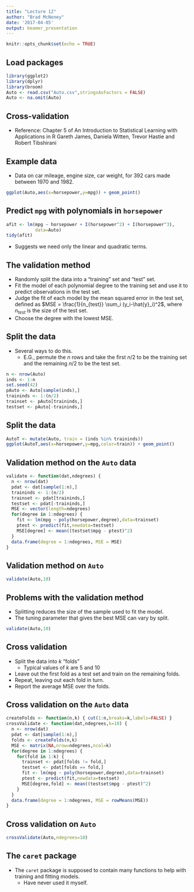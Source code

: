 ```yaml
---
title: "Lecture 12"
author: "Brad McNeney"
date: '2017-04-05'
output: beamer_presentation
---
```


```r
knitr::opts_chunk$set(echo = TRUE)
```

## Load packages

\scriptsize

```r
library(ggplot2)
library(dplyr)
library(broom)
Auto <- read.csv("Auto.csv",stringsAsFactors = FALSE)
Auto <- na.omit(Auto)
```

## Cross-validation

\small

- Reference: Chapter 5 of
An Introduction to Statistical Learning
with Applications in R
Gareth James, Daniela Witten, Trevor Hastie and Robert Tibshirani

## Example data

\small

- Data on car mileage, engine size, car
weight, for 392 cars made between 1970 and 1982.

\scriptsize

```r
ggplot(Auto,aes(x=horsepower,y=mpg)) + geom_point()
```

## Predict `mpg` with polynomials in `horsepower`

\scriptsize

```r
afit <- lm(mpg ~ horsepower + I(horsepower^2) + I(horsepower^3),
           data=Auto)
tidy(afit)
```

- Suggests we need only the linear and quadratic terms.

## The validation method

\small

- Randomly split the data into a "training" set and "test" set.
- Fit the model of each polynomial degree
to  the training set and use it to 
predict observations in the test set.
- Judge the fit of each model by the mean squared error in the test set, defined 
as $MSE = \frac{1}{n_{test}} \sum_i (y_i-\hat{y}_i)^2$,
    where $n_{test}$ is the size of the test set.
- Choose the degree with the lowest MSE.

## Split the data

\small

- Several ways to do this.
    - E.G., permute the $n$ rows and take the first $n/2$
    to be the training set and the remaining $n/2$ to 
    be the test set.
    
\scriptsize

```r
n <- nrow(Auto)
inds <- 1:n
set.seed(42)
pAuto <- Auto[sample(inds),]
traininds <- 1:(n/2) 
trainset <- pAuto[traininds,]
testset <- pAuto[-traininds,]
```

## Split the data

\scriptsize

```r
AutoT <- mutate(Auto, train = (inds %in% traininds))
ggplot(AutoT,aes(x=horsepower,y=mpg,color=train)) + geom_point()
```

## Validation method on the `Auto` data

\scriptsize

```r
validate <- function(dat,ndegrees) {
  n <- nrow(dat)
  pdat <- dat[sample(1:n),]
  traininds <- 1:(n/2) 
  trainset <- pdat[traininds,]
  testset <- pdat[-traininds,]
  MSE <- vector(length=ndegrees)
  for(degree in 1:ndegrees) {
    fit <- lm(mpg ~ poly(horsepower,degree),data=trainset)
    ptest <- predict(fit,newdata=testset)
    MSE[degree] <- mean((testset$mpg - ptest)^2)
  }
  data.frame(degree = 1:ndegrees, MSE = MSE)
}
```

## Validation method on `Auto`


\scriptsize

```r
validate(Auto,10)
```

## Problems with the validation method

- Splitting reduces the size of the sample used
to fit the model.
- The tuning parameter that gives the best MSE can
vary by split.

\scriptsize

```r
validate(Auto,10)
```

## Cross validation

\small

- Split the data into $k$ "folds"
    - Typical values of $k$ are 5 and 10
- Leave out the first fold as a test set and train on 
the remaining folds.
- Repeat, leaving out each fold in turn.
- Report the average MSE over the folds.

## Cross validation on the `Auto` data

\scriptsize

```r
createFolds <- function(n,k) { cut(1:n,breaks=k,labels=FALSE) }
crossValidate <- function(dat,ndegrees,k=10) {
  n <- nrow(dat)
  pdat <- dat[sample(1:n),]
  folds <- createFolds(n,k)
  MSE <- matrix(NA,nrow=ndegrees,ncol=k)
  for(degree in 1:ndegrees) {
    for(fold in 1:k) {
      trainset <- pdat[folds != fold,] 
      testset <- pdat[folds == fold,]
      fit <- lm(mpg ~ poly(horsepower,degree),data=trainset)
      ptest <- predict(fit,newdata=testset)
      MSE[degree,fold] <- mean((testset$mpg - ptest)^2)
    }
  }
  data.frame(degree = 1:ndegrees, MSE = rowMeans(MSE))
}
```

## Cross validation on `Auto`

\scriptsize

```r
crossValidate(Auto,ndegrees=10)
```


## The `caret` package

- The `caret` package is supposed to
contain many functions to help with
training and fitting models.
    - Have never used it myself.
